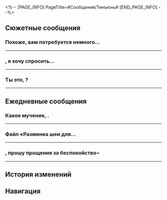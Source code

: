 <%-- [PAGE_INFO]
PageTitle=#Сообщения/Тинъюнь#
[END_PAGE_INFO] --%>
{{Сообщение Инфобокс
|id          = 1202
|Изображение = Персонаж Тинъюнь Иконка.png
|Тип         = Персонаж
|Отправитель = Тинъюнь
|ПодписьСоо  = Давай поговорим об этом и не будем ссориться~
|Фракция     = Лофу Сяньчжоу
}}

==Сюжетные сообщения==
===Похоже, вам потребуется немного...===
{{Сообщения
|условие_получения = 
|текст =
:'''Тинъюнь:''' Похоже, вам потребуется немного больше времени на беседу с госпожой Юйкун.
:'''Тинъюнь:''' Я собираюсь прогуляться. Когда закончите, вы можете найти меня в доках.
}}
----

==={{MC|ж=Благодетельница|м=Благодетель}}, я хочу спросить...===
{{Сообщения
|условие_получения = 
|текст =
:'''Тинъюнь:''' {{MC|ж=Благодетельница|м=Благодетель}}, я хочу спросить кое о чём.
:{Выбор} Что случилось?
:'''(Первопроходец):''' Что случилось?
:'''Тинъюнь:''' Это может показаться неуважительным, но мне очень любопытно...
:'''Тинъюнь:''' Экспресс правда прибыл помочь Лофу Сяньчжоу со Стеллароном?
:{Выбор} Да, а что?
::'''(Первопроходец):''' Неужели так трудно понять, почему экспресс здесь? Разве кто-то не может действовать просто по доброте душевной?
:{Выбор} Что ты пытаешься сказать...
::'''(Первопроходец):''' Неужели так трудно понять, почему экспресс здесь? Разве кто-то не может действовать просто по доброте душевной?
:'''Тинъюнь:''' Люди, которые помогают другим, не думая о компенсации или риске, встречаются реже, чем кислород в вакууме.
:'''Тинъюнь:''' Неудивительно, что, когда могущественные и уважаемые представители Сяньчжоу впервые услышали о причинах вашего приезда, они подумали, что вы здесь либо в поисках бессмертия, либо Стелларона...
:{Выбор} Поиски бессмертия?
::'''(Первопроходец):''' Поиски бессмертия запрещены на Сяньчжоу, так ведь?
::'''Тинъюнь:''' Да. Бесчисленные Искатели эликсира со всех уголков вселенной приезжают на Сяньчжоу, родину долгоживущих видов, чтобы раскрыть секрет бессмертия.
:{Выбор} Поиски Стелларона?
::'''(Первопроходец):''' Стелларон - это семена Разрушения. Зачем экспрессу нужен Стелларон?
::'''Тинъюнь:''' Но не все в галактике думают таким образом. Некоторые желают получить его силу независимо от цены, ведь это создание Эона.
:'''Тинъюнь:''' Прошу прощения. Не понимаю, зачем я это говорю. Я проявляю неуважение.
:'''Тинъюнь:''' Я верю в твою искренность, {{MC|ж=благодетельница|м=благодетель}}, но высокопоставленным лицам, в отличие от меня, приходится думать на два хода вперёд.
:'''Тинъюнь:''' Пожалуйста, будь осторожнее...
}}
----

===Ты {{MC|ж=видела|м=видел}} это, {{MC|ж=благодетельница|м=благодетель}}?===
{{Сообщения
|условие_получения = 
|текст =
:'''Тинъюнь:''' Ты {{MC|ж=видела|м=видел}} это, {{MC|ж=благодетельница|м=благодетель}}?
:'''Тинъюнь:''' Когда копыта Чёрного оленя коснулись земли, из ниоткуда выросли ветви.
:{Выбор} Я {{MC|ж=видела|м=видел}}.
::'''(Первопроходец):''' Это были... корни Древа амброзии?
:{Выбор} Ветви?
::'''(Первопроходец):''' Это были... корни Древа амброзии?
:'''Тинъюнь:''' Небесные следы Изобилия - это поистине чудо.
:'''Тинъюнь:''' Я впервые видела нечто настолько чудесное.
:'''Тинъюнь:''' Плоды на ветвях сверкали золотом, совсем как в легендах Сяньчжоу.
:'''Тинъюнь:''' Говорят, что в древние времена предки Сяньчжоу получили бессмертные плоды с Древа амброзии и стали долгоживущими.
:'''Тинъюнь:''' Если бы я съела этот плод, обрела бы я бесконечную жизнь, как жители Сяньчжоу?..
:'''Тинъюнь:''' Тебя не соблазняет этот шанс, {{MC|ж=благодетельница|м=благодетель}}?
:{Выбор} Опасные мысли...
::'''(Первопроходец):''' Госпожа Тинъюнь, разве вы не нарушили бы запрет Сяньчжоу?
::'''Тинъюнь:''' Ах
::'''Тинъюнь:''' Прошу прощения за мою грубость и небольшую проверку.
::'''Тинъюнь:''' Как я и думала, ты {{MC|ж=честна|м=честен}}, {{MC|ж=благодетельница|м=благодетель}}.
:{Выбор} Если съешь, сбежать не получится...
::'''(Первопроходец):''' Если ты съешь этот плод, боюсь, ты и тысячи лет не проживёшь... потому что тебя казнят Облачные Рыцари.
::'''Тинъюнь:''' Ты {{MC|ж=права|м=прав}}, благодетель{F#ница}.
::'''Тинъюнь:''' Но вдруг удастся обойти дозор Облачных Рыцарей...
::'''Тинъюнь:''' Такую возможность нельзя упускать, верно?
:{Выбор} Я поддаюсь искушению...
::'''(Первопроходец):''' Госпожа Тинъюнь... У вас есть плод?
::'''Тинъюнь:''' Если я отвечу положительно, ты поделишься со мной, {{MC|ж=благодетельница|м=благодетель}}?
:'''Тинъюнь:''' Я поняла тебя, {{MC|ж=благодетельница|м=благодетель}}.
:'''Тинъюнь:''' К сожалению, Чёрный олень превратился в пыль, и от Древа амброзии не осталось ни одного плода.
:'''Тинъюнь:''' Такая возможность выпадает раз в жизни и исчезает в мгновение ока.
:'''Тинъюнь:''' Прямо как сама жизнь...
}}
----

==Ежедневные сообщения==
===Какое мучение, {{MC|м=дорогой|ж=дорогая}} {{MC|ж=благодетельница|м=благодетель}}.===
{{Сообщения
|условие_получения = 
|текст=
:'''Тинъюнь:''' Какое мучение, {{MC|м=дорогой|ж=дорогая}} {{MC|ж=благодетельница|м=благодетель}}.
:'''Тинъюнь:''' Мои хвосты опять распушились.
:'''Тинъюнь:''' [[Файл:Стикер ГПП 19 Фуга 03.png|80px]]
:{Выбор} Чем больше силы, тем больше проблем.
::'''(Первопроходец):''' Похоже, чем больше у людей силы, тем больше у них проблем.
:{Выбор} Тебе помочь?
::'''(Первопроходец):''' Тебе помочь?
::'''Тинъюнь:''' Не хочу, чтобы ты {{MC|ж=видела|м=видел}} меня такой, {{MC|ж=благодетельница|м=благодетель}}.
:'''Тинъюнь:''' Раньше, куда бы я ни отправилась, я всегда брала с собой самшитовую расчёску. Я расчёсывала хвосты, обрабатывала их ароматным бальзамом и заворачивала в особую тонкую ткань. Звучит просто, но у меня на это уходило по два часа.
:'''Тинъюнь:''' Если бы я так ухаживала за всей своей шерстью, у меня едва ли осталось время на сон и другие дела.
:'''Тинъюнь:''' {{MC|ж=Благодетельница|м=Благодетель}}, у тебя не найдётся советов по уходу за собой?
:{Выбор} Присоединяйся к экипажу экспресса.
::'''(Первопроходец):''' Присоединяйся к экипажу экспресса, и всегда будешь сиять в чужих глазах.
::'''(Первопроходец):''' [[Файл:Стикер ГПП 07 Пом-Пом 03.png|80px]]
::'''Тинъюнь:''' Я так завидую, взойти на хроматический эшелон всегда было моей мечтой.
:{Выбор} Обновись у пространственного якоря.
::'''(Первопроходец):''' Подойди к пространственному якорю и освежись, придай себе сил - это называется «обновиться».
::'''(Первопроходец):''' Пространственные якоря такие удивительные.
::'''Тинъюнь:''' Вот как? Похоже, у Безымянных есть свои методы...
:{Выбор} Я с рождения хорошо выгляжу.
::'''(Первопроходец):''' Прости, но человеку-бите даже стараться не надо, я {{MC|м=таким красавцем родился|ж=такой красавицей родилась}}.
::'''(Первопроходец):''' [[Файл:Стикер ГПП 07 Пом-Пом 03.png|80px]]
::'''Тинъюнь:''' Вот как? Как я тебе завидую.
:'''Тинъюнь:''' Ох, хоть это и сущее мучение, но я не могу не ухаживать за хвостами.
:'''Тинъюнь:''' [[Файл:Стикер ГПП 19 Фуга 01.png|80px]]
:'''Тинъюнь:''' Попрошу ещё совета у госпожи Жуань Мэй и госпожи Юйкун.
:'''Тинъюнь:''' До встречи, {{MC|ж=благодетельница~|м=благодетель~}}
}}
----

===Файл «Разминка шеи для...===
{{Сообщения
|условие_получения = 
|текст=
:{{Диалог|Предупреждение}} Файл «Разминка шеи для начинающих &vert; 10-минутная расслабляющая растяжка» отправлен
:'''Тинъюнь:''' {{MC|ж=Благодетельница|м=Благодетель}}, госпожа Жуань Мэй научила меня упражнениям для реабилитации, чтобы помочь с восстановлением. Я вырезала для тебя часть записи.
:'''Тинъюнь:''' Хроматический эшелон путешествует по вселенной, наверняка долгие путешествия не прошли для вас бесследно. Возможно, упражнения в этом видео помогут вам снять часть нагрузки.
:{Выбор} Гении воистину всемогущи.
::'''(Первопроходец):''' Гении воистину всемогущи.
:{Выбор} Наверное, упражнения хорошие.
::'''(Первопроходец):''' Похоже, ты быстро восстанавливаешься. Наверное, упражнения хорошо работают.
:'''Тинъюнь:''' Госпожа Жуань Мэй предусмотрительно включила в эти упражнения элементы традиционных танцев Сяньчжоу.
:'''Тинъюнь:''' В начале непросто, но если не сдаваться и продолжать, постепенно тело станет проворным как птичка.
:'''Тинъюнь:''' Впрочем, мне показалось, что у госпожи Жуань Мэй это вышло случайно, и она даже не обратила внимания.
:'''Тинъюнь:''' Но я всё ещё надеюсь дать этому танцу красивое название и разделить его со всеми во вселенной, кому он может пригодиться.
:'''Тинъюнь:''' {{MC|ж=Благодетельница|м=Благодетель}}, есть предложения?
:{Выбор} Потрошитель пресса!
::'''(Первопроходец):''' Потрошитель пресса: Терзающее испытание!
::'''Тинъюнь:''' [[Файл:Стикер ГПП 19 Тинъюнь 01.png|80px]]
::'''Тинъюнь:''' Даже более завлекающе, чем я ожидала.
::'''Тинъюнь:''' Любой, кто увидит такое название, захочет включить видео.
:{Выбор} Ритмическая аэробика Сяньчжоу!
::'''(Первопроходец):''' 10-й выпуск ритмической аэробики Сяньчжоу!
::'''Тинъюнь:''' Звучит здорово и легко запоминается.
::'''Тинъюнь:''' [[Файл:Стикер ГПП 19 Тинъюнь 01.png|80px]]
:{Выбор} Здоровье с Жуань Мэй!
::'''(Первопроходец):''' 10-минутный кардио-танец «Здоровье с Жуань Мэй»!
::'''(Первопроходец):''' Кардио-зарядка для здоровья, созданная Жуань Мэй, сокращённо «Здоровье с Жуань Мэй».
::'''Тинъюнь:''' [[Файл:Стикер ГПП 19 Тинъюнь 01.png|80px]]
:'''Тинъюнь:''' Какие они замечательные.
:'''Тинъюнь:''' Как же сложно выбрать...
:'''Тинъюнь:''' [[Файл:Стикер ГПП 19 Фуга 01.png|80px]]
}}
----

==={{MC|ж=Благодетельница|м=Благодетель}}, прошу прощения за беспокойство~===
{{Сообщения
|условие_получения = 
|текст=
:'''Тинъюнь:''' {{MC|ж=Благодетельница|м=Благодетель}}, прошу прощения за беспокойство~
:'''Тинъюнь:''' До этого я была на планете Таласса и раздобыла кучу свежей таласской световой рыбы.
:'''Тинъюнь:''' Этот редкий ингредиент добывают с глубоких рифов, он славится своим сладким вкусом. Он очень ценится и в еде, и в медицине. Я отправила тебе попробовать.
:'''Тинъюнь:''' [[Файл:Стикер ГПП 19 Фуга 01.png|80px]]
:{Выбор} Ты такая щедрая!
::'''(Первопроходец):''' Ты такая щедрая!
::'''Тинъюнь:''' Я не хочу превращать наши отношения в сугубо деловые.
:{Выбор} Вот наемся так наемся!
::'''(Первопроходец):''' Вот наемся так наемся!
::'''Тинъюнь:''' Тут на весь экспресс хватит, не торопись.
:'''Тинъюнь:''' Когда я вернулась на Талассу, местные люди относились ко мне, как и раньше.
:'''Тинъюнь:''' Думаю, они не слышали о том, что со мной случилось. Нет худа без добра.
:'''Тинъюнь:''' Интересно, как отреагируют мои старые друзья, когда я вернусь на Лофу...
:{Выбор} «Молодчина!»
::'''(Первопроходец):''' Яньмин, наверное, скажет тебе: «Молодчина!»
::'''Тинъюнь:''' Интересно, как идут дела в гильдии «Небожители»? Есть столько вопросов, по которым надо бы проконсультироваться.
:{Выбор} «Тинъюнь, давай выпьем чаю».
::'''(Первопроходец):''' Мэнмин точно пригласит тебя на чай.
::'''(Первопроходец):''' Она сделала новый чайный сбор, как ты предлагала, и назвала его «Сбор Тинъюнь».
::'''Тинъюнь:''' Уже по названию представляю сладкое долгоиграющее послевкусие этого чая.
:{Выбор} «Тинъюнь, поешь говяжьих потрошков!»
::'''(Первопроходец):''' Яньцуй получила нож, который ты для неё купила, наверняка приготовит тебе тарелку говяжьих потрошков в остром соусе.
::'''Тинъюнь:''' Давно я не слышала об этом блюде. Аж слюнки текут!
::'''Тинъюнь:''' [[Файл:Стикер ГПП 19 Тинъюнь 01.png|80px]]
:'''Тинъюнь:''' Госпожа Юйкун сказала, что это ты {{MC|ж=доставила|м=доставил}} всем подарки, которые я приготовила.
:'''Тинъюнь:''' Спасибо, {{MC|ж=благодетельница|м=благодетель}}!
:'''Тинъюнь:''' Теперь я наконец-то могу спокойно отправиться в путь.
:'''Тинъюнь:''' [[Файл:Стикер ГПП 19 Фуга 01.png|80px]]
}}
----

==История изменений==
{{История изменений|2.7}}

==Навигация==
{{Сообщения Навбокс}}
